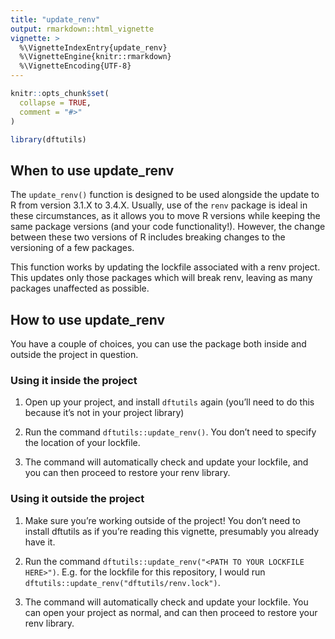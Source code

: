 ```yaml
---
title: "update_renv"
output: rmarkdown::html_vignette
vignette: >
  %\VignetteIndexEntry{update_renv}
  %\VignetteEngine{knitr::rmarkdown}
  %\VignetteEncoding{UTF-8}
---
```


```r
knitr::opts_chunk$set(
  collapse = TRUE,
  comment = "#>"
)
```

```r
library(dftutils)
```

## When to use update_renv

The `update_renv()` function is designed to be used alongside the update to R from version 3.1.X to 3.4.X. Usually, use of the `renv` package is ideal in these circumstances, as it allows you to move R versions while keeping the same package versions (and your code functionality!). However, the change between these two versions of R includes breaking changes to the versioning of a few packages. 

This function works by updating the lockfile associated with a renv project. This updates only those packages which will break renv, leaving as many packages unaffected as possible.

## How to use update_renv

You have a couple of choices, you can use the package both inside and outside the project in question.

### Using it inside the project

1. Open up your project, and install `dftutils` again (you'll need to do this because it's not in your project library)

2. Run the command `dftutils::update_renv()`. You don't need to specify the location of your lockfile.

3. The command will automatically check and update your lockfile, and you can then proceed to restore your renv library.

### Using it outside the project

1. Make sure you're working outside of the project! You don't need to install dftutils as if you're reading this vignette, presumably you already have it.

2. Run the command `dftutils::update_renv("<PATH TO YOUR LOCKFILE HERE>")`. E.g. for the lockfile for this repository, I would run `dftutils::update_renv("dftutils/renv.lock")`.

3. The command will automatically check and update your lockfile. You can open your project as normal, and can then proceed to restore your renv library.
